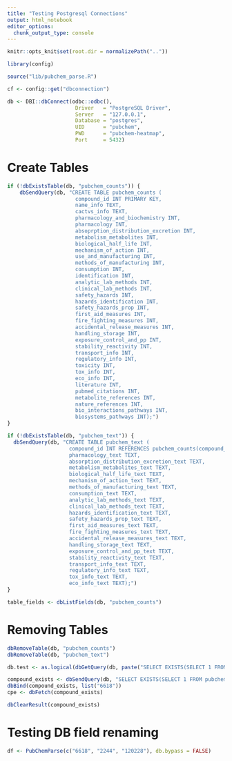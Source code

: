```yaml
---
title: "Testing Postgresql Connections"
output: html_notebook
editor_options: 
  chunk_output_type: console
---
```

```r
knitr::opts_knit$set(root.dir = normalizePath(".."))
```

```r
library(config)
```

```r
source("lib/pubchem_parse.R")
```

```r
cf <- config::get("dbconnection")
```

```r
db <- DBI::dbConnect(odbc::odbc(),
                      Driver   = "PostgreSQL Driver",
                      Server   = "127.0.0.1",
                      Database = "postgres",
                      UID      = "pubchem",
                      PWD      = "pubchem-heatmap",
                      Port     = 5432)
```

# Create Tables

```r
if (!dbExistsTable(db, "pubchem_counts")) {
    dbSendQuery(db, "CREATE TABLE pubchem_counts (
                      compound_id INT PRIMARY KEY,
                      name_info TEXT,
                      cactvs_info TEXT,
                      pharmacology_and_biochemistry INT,
                      pharmacology INT,
                      absoprption_distribution_excretion INT,
                      metabolism_metabolites INT,
                      biological_half_life INT,
                      mechanism_of_action INT,
                      use_and_manufacturing INT,
                      methods_of_manufacturing INT,
                      consumption INT,
                      identification INT,
                      analytic_lab_methods INT,
                      clinical_lab_methods INT,
                      safety_hazards INT,
                      hazards_identification INT,
                      safety_hazards_prop INT,
                      first_aid_measures INT,
                      fire_fighting_measures INT,
                      accidental_release_measures INT,
                      handling_storage INT,
                      exposure_control_and_pp INT,
                      stability_reactivity INT,
                      transport_info INT,
                      regulatory_info INT,
                      toxicity INT,
                      tox_info INT,
                      eco_info INT,
                      literature INT,
                      pubmed_citations INT,
                      metabolite_references INT,
                      nature_references INT,
                      bio_interactions_pathways INT,
                      biosystems_pathways INT);")
}
```

```r
if (!dbExistsTable(db, "pubchem_text")) {
  dbSendQuery(db, "CREATE TABLE pubchem_text (
                    compound_id INT REFERENCES pubchem_counts(compound_id),
                    pharmacology_text TEXT,
                    absorption_distribution_excretion_text TEXT,
                    metabolism_metabolites_text TEXT,
                    biological_half_life_text TEXT,
                    mechanism_of_action_text TEXT,
                    methods_of_manufacturing_text TEXT,
                    consumption_text TEXT,
                    analytic_lab_methods_text TEXT,
                    clinical_lab_methods_text TEXT,
                    hazards_identification_text TEXT,
                    safety_hazards_prop_text TEXT,
                    first_aid_measures_text TEXT,
                    fire_fighting_measures_text TEXT,
                    accidental_release_measures_text TEXT,
                    handling_storage_text TEXT,
                    exposure_control_and_pp_text TEXT,
                    stability_reactivity_text TEXT,
                    transport_info_text TEXT,
                    regulatory_info_text TEXT,
                    tox_info_text TEXT,
                    eco_info_text TEXT);")
}
```


```r
table_fields <- dbListFields(db, "pubchem_counts")
```

# Removing Tables
```r
dbRemoveTable(db, "pubchem_counts")
dbRemoveTable(db, "pubchem_text")
```

```r
db.test <- as.logical(dbGetQuery(db, paste("SELECT EXISTS(SELECT 1 FROM pubchem_counts WHERE compound_id =", 6618, ');')))r
```

```r
compound_exists <- dbSendQuery(db, "SELECT EXISTS(SELECT 1 FROM pubchem_counts WHERE compound_id = ?);")
dbBind(compound_exists, list("6618"))
cpe <- dbFetch(compound_exists)

dbClearResult(compound_exists)
```


# Testing DB field renaming
```r
df <- PubChemParse(c("6618", "2244", "120228"), db.bypass = FALSE)
```
